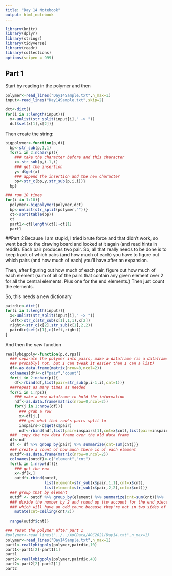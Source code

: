 ```yaml
---
title: "Day 14 Notebook"
output: html_notebook
---
```


```r
library(knitr)
library(dplyr)
library(stringr)
library(tidyverse)
library(readr)
library(collections)
options(scipen = 999)
```


## Part 1
Start by reading in the polymer and then 

```r
polymer<-read_lines("Day14Sample.txt",n_max=1)
input<-read_lines("Day14Sample.txt",skip=2)

dct<-dict()
for(i in 1:length(input)){
  x<-unlist(str_split(input[i]," -> "))
  dct$set(x[1],x[2])}
```

Then create the string:
```r

bigpolymer<-function(p,d){
  bp<-str_sub(p,1,1)
  for(i in 2:nchar(p)){
    ### take the character before and this character
    x<-str_sub(p,i-1,i)
    ### get the insertion
    y<-d$get(x)
    ### append the insertion and the new character
    bp<-str_c(bp,y,str_sub(p,i,i))}
  bp}
```

```r
### run 10 times
for(i in 1:10){
  polymer<-bigpolymer(polymer,dct)
  bp<-unlist(str_split(polymer,""))}
  ct<-sort(table(bp))
  ct
  part1<-ct[length(ct)]-ct[1]
  part1

```

##Part 2
Because I am stupid, I tried brute force and that didn't work, so went back to the drawing board and looked at it again (and read hints in reddit).
Each pair produces two pair.  So, all that really needs to be done is to keep track of which pairs (and how much of each) you have to figure out which pairs (and how much of each) you'll have after an expansion.

Then, after figuring out how much of each pair, figure out how much of each element (sum of all of the pairs that contain any given element over 2 for all the central elements.  Plus one for the end elements.)
Then just count the elements.

So, this needs a new dictionary
```r
pairdic<-dict()
for(i in 1:length(input)){
  x<-unlist(str_split(input[i]," -> "))
  left<-str_c(str_sub(x[1],1,1),x[2])
  right<-str_c(x[2],str_sub(x[1],2,2))
  pairdic$set(x[1],c(left,right))
}
```

And then the *new* function

```r
reallybigpoly<-function(p,d,rps){
  ### separate the polymer into pairs, make a dataframe (is a dataframe a good idea?
  ### probablyl not, but I can tweak it easier than I can a list)
  df<-as.data.frame(matrix(nrow=0,ncol=2))
  colnames(df)<-c("pair","count")
  for(i in 2:nchar(p)){
    df<-rbind(df,list(pair=str_sub(p,i-1,i),cnt=1))}
  ###repeat as many times as needed
  for(i in 1:rps){
    ### make a new dataframe to hold the information
    ndf<-as.data.frame(matrix(nrow=0,ncol=2))
    for(j in 1:nrow(df)){
      ### grab a row
      x<-df[j,]
      ### get what that row's pairs split to
      inspairs<-d$get(x$pair)
      ndf<-rbind(ndf,list(pair=inspairs[1],cnt=x$cnt),list(pair=inspairs[2],cnt=x$cnt))}
  ###  copy the new data frame over the old data frame
  df<-ndf
  df <- df %>% group_by(pair) %>% summarize(cnt=sum(cnt))}
  ### create a count of how much there is of each element
  outdf<-as.data.frame(matrix(nrow=0,ncol=2))
  colnames(outdf)<-c("element","cnt")
  for(k in 1:nrow(df)){
    ### get the row
    x<-df[k,]
    outdf<-rbind(outdf,
                 list(element=str_sub(x$pair,1,1),cnt=x$cnt),
                 list(element=str_sub(x$pair,2,2),cnt=x$cnt))}
  ### group that by element
  outdf <- outdf %>% group_by(element) %>% summarize(cnt=sum(cnt))%>%
  ### divide the number by 2 and round up (to account for the end pieces,
  ### which will have an odd count because they're not in two sides of a pair)
    mutate(cnt=ceiling(cnt/2))
  
  range(outdf$cnt)}


```

```r
### reset the polymer after part 1
#polymer<-read_lines("../../AoCData/AOC2021/Day14.txt",n_max=1)
polymer<-read_lines("Day14Sample.txt",n_max=1)
part1<-reallybigpoly(polymer,pairdic,10)
part1<-part1[2]-part1[1]
part1
part2<-reallybigpoly(polymer,pairdic,40)
part2<-part2[2]-part2[1]
part2

```

